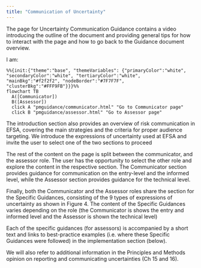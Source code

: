 ```yaml
---
title: "Communication of Uncertainty"
---
```


The page for Uncertainty Communication Guidance contains a video introducing the outline of the document and providing general tips for how to interact with the page and how to go back to the Guidance document overview.


I am:

```mermaid
%%{init:{"theme":"base", "themeVariables": {"primaryColor":"white", "secondaryColor":"white", "tertiaryColor":"white", "mainBkg":"#f2f2f2", "nodeBorder":"#7F7F7F", "clusterBkg":"#FFF9FB"}}}%%
flowchart TB
  A([Communicator])
  B([Assessor])
  click A "pmguidance/communicator.html" "Go to Communicator page"
  click B "pmguidance/assessor.html" "Go to Assessor page"
```


The introduction section also provides an overview of risk communication in EFSA, covering the main strategies and the criteria for proper audience targeting. We introduce the expressions of uncertainty used at EFSA and invite the user to select one of the two sections to proceed

The rest of the content on the page is split between the communicator, and the assessor role. The user has the opportunity to select the other role and explore the content in the respective section. The Communicator section provides guidance for communication on the entry-level and the informed level, while the Assessor section provides guidance for the technical level.

Finally, both the Communicator and the Assessor roles share the section for the Specific Guidances, consisting of the 9 types of expressions of uncertainty as shown in Figure 4. The content of the Specific Guidances varies depending on the role (the Communicator is shows the entry and informed level and the Assessor is shown the technical level)

Each of the specific guidances (for assessors) is accompanied by a short text and links to best-practice examples (i.e. where these Specific Guidances were followed) in the implementation section (below).

We will also refer to additional information in the Principles and Methods opinion on reporting and communicating uncertainties (Ch 15 and 16).


